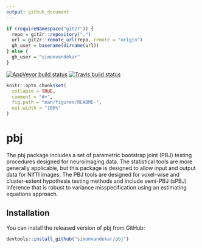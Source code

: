 ```yaml
---
output: github_document
---
```



```r
if (requireNamespace("git2r")) {
  repo = git2r::repository(".")
  url = git2r::remote_url(repo, remote = "origin") 
  gh_user = basename(dirname(url))
} else {
  gh_user = "simonvandekar"
}
```

[![AppVeyor build status](https://ci.appveyor.com/api/projects/status/github/`r gh_user`/pbj?branch=master&svg=true)](https://ci.appveyor.com/project/`r gh_user`/pbj)
[![Travis build status](https://travis-ci.com/`r gh_user`/pbj.svg?branch=master)](https://travis-ci.com/`r gh_user`/pbj)  

  
<!-- README.md is generated from README.Rmd. Please edit that file -->

```r
knitr::opts_chunk$set(
  collapse = TRUE,
  comment = "#>",
  fig.path = "man/figures/README-",
  out.width = "100%"
)
```
# pbj

The pbj package includes a set of parametric bootstrap joint (PBJ)
    testing procedures designed for neuroimaging data. The statistical tools
    are more generally applicable, but this package is designed to allow input
    and output data for NIfTI images. The PBJ tools are designed for voxel-wise
    and cluster-extent hypothesis testing methods and include semi-PBJ (sPBJ)
    inference that is robust to variance misspecification using an estimating
    equations approach.

## Installation

You can install the released version of pbj from GitHub:

``` r
devtools::install_github("simonvandekar/pbj")
```
